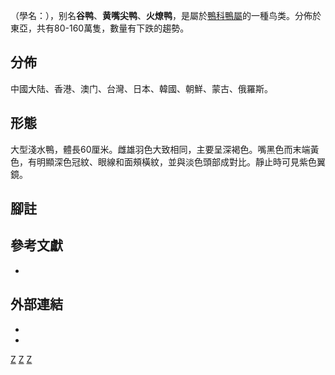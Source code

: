 {{noteTA
|T=zh-cn:斑嘴鸭; zh-tw:花嘴鴨; zh-hk:中華斑嘴鴨;
|1=zh-cn:斑嘴鸭; zh-tw:花嘴鴨; zh-hk:中華斑嘴鴨; 
}}
{{Speciesbox 
| taxon = Anas zonorhyncha
| image = Anas zonorhyncha family.jpg
| status = LC
| status_system = iucn3.1
| status_ref = <ref>BirdLife International. 2016. Anas zonorhyncha. The IUCN Red List of Threatened Species 2016: e.T22736042A95123703. http://dx.doi.org/10.2305/IUCN.UK.2016-3.RLTS.T22736042A95123703.en {{en}}</ref>
| authority = R. Swinhoe, 1866
| subdivision_ranks = 亞種
| subdivision = 
| synonyms = 
* ''A. poecilorhyncha''<br /><small>BirdLife International (2004, 2008)</small>
* ''A. poecilorhyncha''<br /><small>Sibley and Monroe (1990, 1993)</small>
* ''A. poecilorhyncha zonorhyncha''
}}

{{地區用詞|cn=斑嘴鸭<ref name="zheng2017">{{Cite book|edition=|chapter=|url=https://www.worldcat.org/oclc/1050450731|date=2017|location=Beijing|isbn=978-7-03-054751-4|oclc=1050450731|last=郑光美|title=中国鸟类分类与分布名录(第三版)|publisher=科学出版社|year=2017}}</ref>|tw=花嘴鴨<ref name="IOC12.1">{{Cite journal |author=International Ornithologists' Union |author-link=世界鸟类学家联合会 |title=IOC World Bird List 12.1 (Multilingual Version) |url=https://worldbirdnames.org/Multiling%20IOC%2012.1c.xlsx |journal= |language=en |doi=10.14344/ioc.ml.12.1}}</ref>|hk=中華斑嘴鴨<ref name="hkbws2011">{{Cite web|title=香港鳥類名錄 List of Hong Kong Birds|url=https://cms.hkbws.org.hk/cms/attachments/article/148/%E9%A6%99%E6%B8%AF%E9%B3%A5%E9%A1%9E%E5%90%8D%E9%8C%84%20List%20of%20Hong%20Kong%20Birds_2021-05-13.xls|access-date=2022-05-11|author=香港觀鳥會|date=2021-05-13|format=xlsx|work=Hong Kong Bird Watching Society|publisher=香港觀鳥會|language=zh-hk}}</ref>}}（學名：{{lang|la|''Anas zonorhyncha''}}），别名'''谷鸭'''、'''黄嘴尖鸭'''、'''火燎鸭'''，是屬於[[鴨科|鴨科]][[鴨屬|鴨屬]]的一種鸟类。分佈於東亞，共有80-160萬隻，數量有下跌的趨勢。

== 分佈 ==
中國大陆、香港、澳门、台灣、日本、韓國、朝鮮、蒙古、俄羅斯。

== 形態 ==
大型淺水鴨，體長60厘米。雌雄羽色大致相同，主要呈深褐色。嘴黑色而末端黃色，有明顯深色冠紋、眼線和面頰橫紋，並與淡色頭部成對比。靜止時可見紫色翼鏡。

== 腳註 ==
{{reflist}}

== 參考文獻 ==
* {{Cite book | author = 香港觀鳥會有限公司 | title = 香港鳥類圖鑑（增訂版） | url = https://archive.org/details/xianggangniaolei0000unse | publisher = 萬里機構・萬里書店 | date = 2010-09 | ISBN = 9789621443564}}

== 外部連結 ==
* {{Commons category-inline|Anas zonorhyncha}}
* {{Wikispecies-inline|Anas zonorhyncha}}
{{Taxonbar|from=Q1268169}}

[[Category:鴨屬|Z]]
[[Category:香港動物|Z]]
[[Category:中國鳥類|Z]]